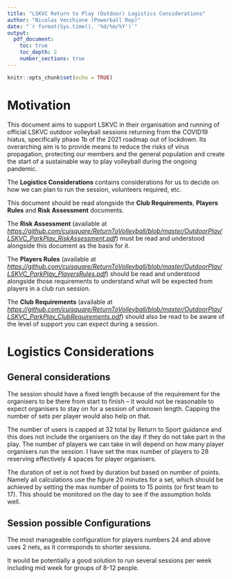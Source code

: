 ```yaml
---
title: "LSKVC Return to Play (Outdoor) Logistics Considerations"
author: "Nicolas Vecchione (Powerball Rep)"
date: "`r format(Sys.time(), '%d/%m/%Y')`"
output: 
  pdf_document:
    toc: true
    toc_depth: 2
    number_sections: true
---
```


```r
knitr::opts_chunk$set(echo = TRUE)
```

# Motivation {-}

This document aims to support LSKVC in their organisation and running of official LSKVC outdoor volleyball sessions returning from the COVID19 hiatus, specifically phase 1b of the 2021 roadmap out of lockdown. Its overarching aim is to provide means to reduce the risks of virus propagation, protecting our members and the general population and create the start of a sustainable way to play volleyball during the ongoing pandemic. 

The **Logistics Considerations** contains considerations for us to decide on how we can plan to run the session, volunteers required, etc. 

This document should be read alongside the **Club Requirements**, **Players Rules** and **Risk Assessment** documents. 

The **Risk Assessment** (available at  *[https://github.com/cuisquare/ReturnToVolleyball/blob/master/OutdoorPlay/LSKVC_ParkPlay_RiskAssessment.pdf](https://github.com/cuisquare/ReturnToVolleyball/blob/master/OutdoorPlay/LSKVC_ParkPlay_RiskAssessment.pdf)*) must be read and understood alongside this document as the basis for it.

The **Players Rules** (available at *[https://github.com/cuisquare/ReturnToVolleyball/blob/master/OutdoorPlay/LSKVC_ParkPlay_PlayersRules.pdf](https://github.com/cuisquare/ReturnToVolleyball/blob/master/OutdoorPlay/LSKVC_ParkPlay_PlayersRules.pdf)*) should be read and understood alongside those requirements to understand what will be expected from players in a club run session.

The **Club Requirements** (available at  *[https://github.com/cuisquare/ReturnToVolleyball/blob/master/OutdoorPlay/LSKVC_ParkPlay_ClubRequirements.pdf](https://github.com/cuisquare/ReturnToVolleyball/blob/master/OutdoorPlay/LSKVC_ParkPlay_ClubRequirements.pdf)*) should also be read to be aware of the level of support you can expect during a session.

\newpage
# Logistics Considerations

## General considerations

The session should have a fixed length because of the requirement for the organisers to be there from start to finish – it would not be reasonable to expect organisers to stay on for a session of unknown length. Capping the number of sets per player would also help on that.

The number of users is capped at 32 total by Return to Sport guidance and this does not include the organisers on the day if they do not take part in the play. The number of players we can take in will depend on how many player organisers run the session. I have set the max number of players to 28 reserving effectively 4 spaces for player organisers.

The duration of set is not fixed by duration but based on number of points. Namely all calculations use the figure 20 minutes for a set, which should be achieved by setting the max number of points to 15 points (or first team to 17). This should be monitored on the day to see if the assumption holds well.

## Session possible Configurations

The most manageable configuration for players numbers 24 and above uses 2 nets, as it corresponds to shorter sessions.

It would be potentially a good solution to run several sessions per week including mid week for groups of 8-12 people.

